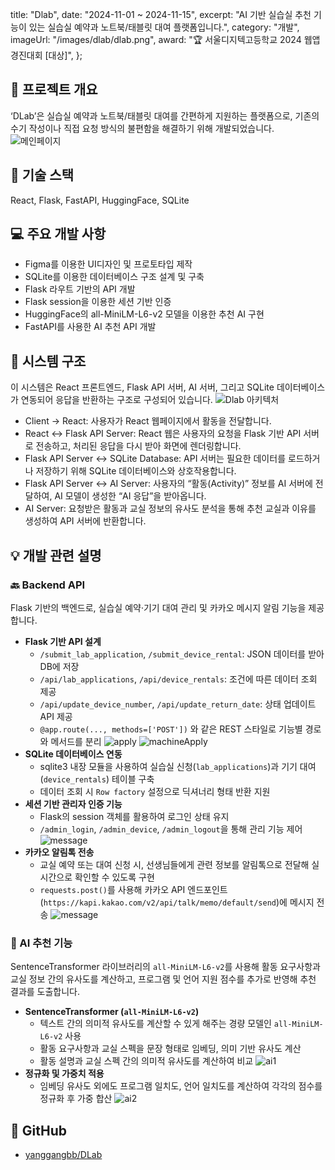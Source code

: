   title: "Dlab",
  date: "2024-11-01 ~ 2024-11-15",
  excerpt: "AI 기반 실습실 추천 기능이 있는 실습실 예약과 노트북/태블릿 대여 플랫폼입니다.",
  category: "개발",
  imageUrl: "/images/dlab/dlab.png",
  award: "🏆 서울디지텍고등학교 2024 웹앱경진대회 [대상]",
};

## 📖 프로젝트 개요  
‘DLab’은 실습실 예약과 노트북/태블릿 대여를 간편하게 지원하는 플랫폼으로, 기존의 수기 작성이나 직접 요청 방식의 불편함을 해결하기 위해 개발되었습니다.  
![메인페이지](/images/dlab/dlab.png)

## 📝 기술 스택  
React, Flask, FastAPI, HuggingFace, SQLite

## 💻 주요 개발 사항  
- Figma를 이용한 UI디자인 및 프로토타입 제작  
- SQLite를 이용한 데이터베이스 구조 설계 및 구축  
- Flask 라우트 기반의 API 개발  
- Flask session을 이용한 세션 기반 인증
- HuggingFace의 all-MiniLM-L6-v2 모델을 이용한 추천 AI 구현  
- FastAPI를 사용한 AI 추천 API 개발

## 🧩 시스템 구조
이 시스템은 React 프론트엔드, Flask API 서버, AI 서버, 그리고 SQLite 데이터베이스가 연동되어 응답을 반환하는 구조로 구성되어 있습니다.
![Dlab 아키텍처](/images/dlab/dlab_architecture.png)
- Client → React: 사용자가 React 웹페이지에서 활동을 전달합니다.
- React ↔ Flask API Server: React 웹은 사용자의 요청을 Flask 기반 API 서버로 전송하고, 처리된 응답을 다시 받아 화면에 렌더링합니다.
- Flask API Server ↔ SQLite Database: API 서버는 필요한 데이터를 로드하거나 저장하기 위해 SQLite 데이터베이스와 상호작용합니다.
- Flask API Server ↔ AI Server: 사용자의 “활동(Activity)” 정보를 AI 서버에 전달하여, AI 모델이 생성한 “AI 응답”을 받아옵니다.
- AI Server: 요청받은 활동과 교실 정보의 유사도 분석을 통해 추천 교실과 이유를 생성하여 API 서버에 반환합니다.

## 💡 개발 관련 설명  
### 🔙 Backend API
Flask 기반의 백엔드로, 실습실 예약·기기 대여 관리 및 카카오 메시지 알림 기능을 제공합니다.
- **Flask 기반 API 설계**
  - `/submit_lab_application`, `/submit_device_rental`: JSON 데이터를 받아 DB에 저장
  - `/api/lab_applications`, `/api/device_rentals`: 조건에 따른 데이터 조회 제공
  - `/api/update_device_number`, `/api/update_return_date`: 상태 업데이트 API 제공
  - `@app.route(..., methods=['POST'])` 와 같은 REST 스타일로 기능별 경로와 메서드를 분리
    ![apply](/images/dlab/apply2.jpg)
    ![machineApply](/images/dlab/machineApply2.jpg)
- **SQLite 데이터베이스 연동**
  - sqlite3 내장 모듈을 사용하여 실습실 신청(`lab_applications`)과 기기 대여(`device_rentals`) 테이블 구축
  - 데이터 조회 시 `Row factory` 설정으로 딕셔너리 형태 반환 지원
- **세션 기반 관리자 인증 기능**
  - Flask의 session 객체를 활용하여 로그인 상태 유지
  - `/admin_login`, `/admin_device`, `/admin_logout`을 통해 관리 기능 제어
    ![message](/images/dlab/admin.jpg)
- **카카오 알림톡 전송**
  - 교실 예약 또는 대여 신청 시, 선생님들에게 관련 정보를 알림톡으로 전달해 실시간으로 확인할 수 있도록 구현
  - `requests.post()`를 사용해 카카오 API 엔드포인트(`https://kapi.kakao.com/v2/api/talk/memo/default/send`)에 메시지 전송
    ![message](/images/dlab/message.jpg)

### 🤖 AI 추천 기능
SentenceTransformer 라이브러리의 `all-MiniLM-L6-v2`를 사용해 활동 요구사항과 교실 정보 간의 유사도를 계산하고, 프로그램 및 언어 지원 점수를 추가로 반영해 추천 결과를 도출합니다.    
- **SentenceTransformer (`all-MiniLM-L6-v2`)**
  - 텍스트 간의 의미적 유사도를 계산할 수 있게 해주는 경량 모델인 `all-MiniLM-L6-v2` 사용
  - 활동 요구사항과 교실 스펙을 문장 형태로 임베딩, 의미 기반 유사도 계산 
  - 활동 설명과 교실 스펙 간의 의미적 유사도를 계산하여 비교
    ![ai1](/images/dlab/ai.jpg)
- **정규화 및 가중치 적용**
  - 임베딩 유사도 외에도 프로그램 일치도, 언어 일치도를 계산하여 각각의 점수를 정규화 후 가중 합산
    ![ai2](/images/dlab/ai2.jpg)

## 🔗 GitHub
- [yanggangbb/DLab](https://github.com/yanggangbb/DLab)


